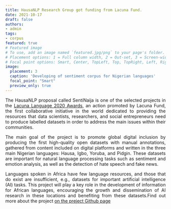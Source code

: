 ```yaml
---
title: HausaNLP Research Group got funding from Lacuna Fund.
date: 2021-10-17
draft: false
authors:
- admin
tags:
- corpus
featured: true
# Featured image
# To use, add an image named `featured.jpg/png` to your page's folder.
# Placement options: 1 = Full column width, 2 = Out-set, 3 = Screen-width
# Focal point options: Smart, Center, TopLeft, Top, TopRight, Left, Right, BottomLeft, Bottom, BottomRight
image:
  placement: 3
  caption: 'Developing of sentiment corpus for Nigerian languages'
  focal_point: "Smart"
  preview_only: true
---
```


The HausaNLP proposal called SentiNaija is one of the selected projects in the [Lacuna Language 2020 Awards](https://lacunafund.org/language-2020-awards/), an action promoted by Lacuna Fund, the first collaborative initiative in the world dedicated to providing the resources that data scientists, researchers, and social entrepreneurs need to produce labelled datasets in order to address the main issues within their communities.

The main goal of the project is to promote global digital inclusion by producing the first high-quality open datasets with manual annotations, gathered from content included on digital platforms and written in the three main Nigerian languages: Hausa, Igbo, Yoruba, and Pidgin. These datasets are important for natural language processing tasks such as sentiment and emotion analysis, as well as the detection of hate speech and fake news.

Languages spoken in Africa have few language resources, and those that do exist are insufficient, e.g., datasets for important artificial intelligence (AI) tasks. This project will play a key role in the development of information for African languages, encouraging the growth and dissemination of AI research in these locations and benefiting from these datasets.Find out more about the project [on the preject Github page](https://github.com/hausanlp/sentiNaija)

```{=html}
<style>
body {
text-align: justify}
</style>
```
